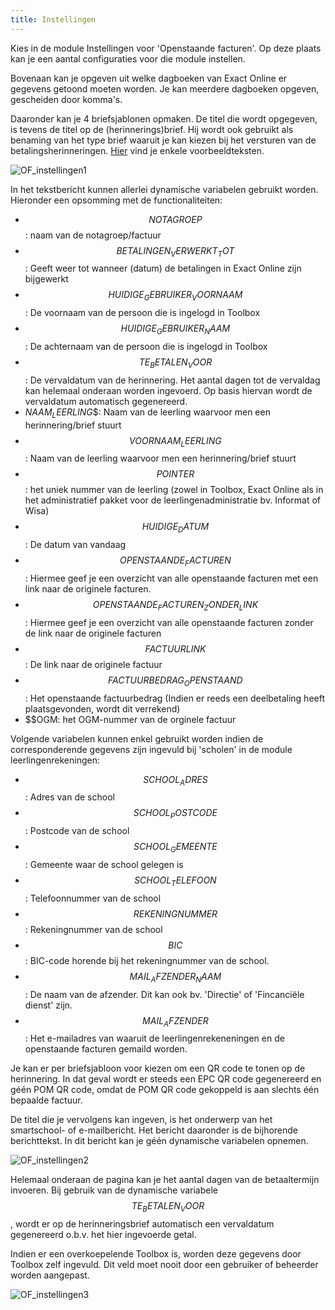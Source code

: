```yaml
---
title: Instellingen
---
```


Kies in de module Instellingen voor 'Openstaande facturen'. Op deze plaats kan je een aantal configuraties voor die module instellen. 

Bovenaan kan je opgeven uit welke dagboeken van Exact Online er gegevens getoond moeten worden. Je kan meerdere dagboeken opgeven, gescheiden door komma's. 

Daaronder kan je 4 briefsjablonen opmaken. De titel die wordt opgegeven, is tevens de titel op de (herinnerings)brief. Hij wordt ook gebruikt als benaming van het type brief waaruit je kan kiezen bij het versturen van de betalingsherinneringen. [Hier](/openstaande_facturen/voorbeeldteksten) vind je enkele voorbeeldteksten. 

![OF_instellingen1](./OF_instellingen1.jpg)

In het tekstbericht kunnen allerlei dynamische variabelen gebruikt worden. Hieronder een opsomming met de functionaliteiten:

- $$NOTAGROEP$$: naam van de notagroep/factuur 
- $$BETALINGEN_VERWERKT_TOT$$: Geeft weer tot wanneer (datum) de betalingen in Exact Online zijn bijgewerkt
- $$HUIDIGE_GEBRUIKER_VOORNAAM$$: De voornaam van de persoon die is ingelogd in Toolbox
- $$HUIDIGE_GEBRUIKER_NAAM$$: De achternaam van de persoon die is ingelogd in Toolbox
- $$TE_BETALEN_VOOR$$: De vervaldatum van de herinnering. Het aantal dagen tot de vervaldag kan helemaal onderaan worden ingevoerd. Op basis hiervan wordt de vervaldatum automatisch gegenereerd. 
- $NAAM_LEERLING$$: Naam van de leerling waarvoor men een herinnering/brief stuurt
- $$VOORNAAM_LEERLING$$: Naam van de leerling waarvoor men een herinnering/brief stuurt
- $$POINTER$$: het uniek nummer van de leerling (zowel in Toolbox, Exact Online als in het administratief pakket voor de leerlingenadministratie bv. Informat of Wisa)
- $$HUIDIGE_DATUM$$: De datum van vandaag
- $$OPENSTAANDE_FACTUREN$$: Hiermee geef je een overzicht van alle openstaande facturen met een link naar de originele facturen. 
- $$OPENSTAANDE_FACTUREN_ZONDER_LINK$$: Hiermee geef je een overzicht van alle openstaande facturen zonder de link naar de originele facturen
- $$FACTUURLINK$$: De link naar de originele factuur
- $$FACTUURBEDRAG_OPENSTAAND$$: Het openstaande factuurbedrag (Indien er reeds een deelbetaling heeft plaatsgevonden, wordt dit verrekend) 
- $$OGM: het OGM-nummer van de orginele factuur

Volgende variabelen kunnen enkel gebruikt worden indien de corresponderende gegevens zijn ingevuld bij 'scholen' in de module leerlingenrekeningen:

- $$SCHOOL_ADRES$$: Adres van de school
- $$SCHOOL_POSTCODE$$: Postcode van de school
- $$SCHOOL_GEMEENTE$$: Gemeente waar de school gelegen is
- $$SCHOOL_TELEFOON$$: Telefoonnummer van de school
- $$REKENINGNUMMER$$: Rekeningnummer van de school
- $$BIC$$: BIC-code horende bij het rekeningnummer van de school.
- $$MAIL_AFZENDER_NAAM$$: De naam van de afzender. Dit kan ook bv. 'Directie' of 'Fincanciële dienst' zijn.
- $$MAIL_AFZENDER$$: Het e-mailadres van waaruit de leerlingenrekeneningen en de openstaande facturen gemaild worden. 

Je kan er per briefsjabloon voor kiezen om een QR code te tonen op de herinnering. In dat geval wordt er steeds een EPC QR code gegenereerd en géén POM QR code, omdat de POM QR code gekoppeld is aan slechts één bepaalde factuur. 

De titel die je vervolgens kan ingeven, is het onderwerp van het smartschool- of e-mailbericht. Het bericht daaronder is de bijhorende berichttekst. In dit bericht kan je géén dynamische variabelen opnemen.

![OF_instellingen2](./OF_instellingen2.jpg)

Helemaal onderaan de pagina kan je het aantal dagen van de betaaltermijn invoeren. Bij gebruik van de dynamische variabele $$TE_BETALEN_VOOR$$, wordt er op de herinneringsbrief automatisch een vervaldatum gegenereerd o.b.v. het hier ingevoerde getal. 

Indien er een overkoepelende Toolbox is, worden deze gegevens door Toolbox zelf ingevuld. Dit veld moet nooit door een gebruiker of beheerder worden aangepast. 

![OF_instellingen3](./OF_instellingen3.jpg)


